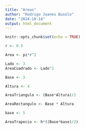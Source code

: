 ```yaml
---
title: "Areas"
author: "Rodrigo Juanes Busolo"
date: "2024-10-14"
output: html_document
---
```


```r
knitr::opts_chunk$set(echo = TRUE)
```

```r
r <- 0.5

Area <- pi*r^2
```

```r
Lado <- 3
AreaCuadrado <- Lado^2
```

```r
Base <- 3

Altura <- 4

AreaTriangulo <- (Base*Altura)/2
```

```r
AreaRectangulo <- Base * Altura
```

```r
base <- 5

AreaTrapecio <- h*((Base*base)/2)

```

